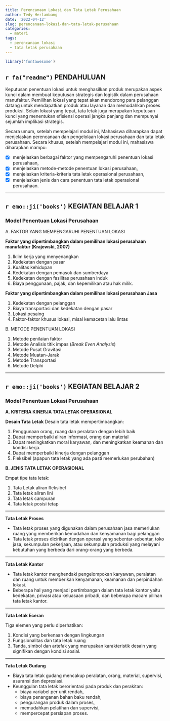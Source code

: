 ```yaml
---
title: Perencanaan Lokasi dan Tata Letak Perusahaan
author: Tedy Herlambang
date: '2022-04-12'
slug: perencanaan-lokasi-dan-tata-letak-perusahaan
categories:
  - materi
tags:
  - perencanaan lokasi
  - tata letak perusahaan
---
```



```r
library('fontawesome')
```

## `r fa("readme")` PENDAHULUAN

Keputusan penentuan lokasi untuk menghasilkan produk merupakan aspek kunci dalam membuat keputusan strategis dan logistik dalam perusahaan manufaktur. Pemilihan lokasi yang tepat akan mendorong para pelanggan datang untuk mendapatkan produk atau layanan dan memudahkan proses produksi. Selain lokasi yang tepat, tata letak juga merupakan keputusan kunci yang menentukan efisiensi operasi jangka panjang dan mempunyai sejumlah implikasi strategis.

Secara umum, setelah mempelajari modul ini, Mahasiswa diharapkan dapat menjelaskan perencanaan dan pengelolaan lokasi perusahaan dan tata letak perusahaan. Secara khusus, setelah mempelajari modul ini, mahasiswa diharapkan mampu:

- [x] menjelaskan berbagai faktor yang mempengaruhi penentuan lokasi perusahaan,
- [x] menjelaskan metode-metode penentuan lokasi perusahaan,
- [x] menjelaskan kriteria-kriteria tata letak operasional perusahaan,
- [x] menjelaskan jenis dan cara penentuan tata letak operasional perusahaan.

---

## `r emo::ji('books')` KEGIATAN BELAJAR 1
### Model Penentuan Lokasi Perusahaan

A. FAKTOR YANG MEMPENGARUHI PENENTUAN LOKASI

**Faktor yang dipertimbangkan dalam pemilihan lokasi perusahaan manufaktur (Krajewski, 2007)**

1. Iklim kerja yang menyenangkan
2. Kedekatan dengan pasar
3. Kualitas kehidupan
4. Kedekatan dengan pemasok dan sumberdaya
5. Kedekatan dengan fasilitas perusahaan induk
6. Biaya penggunaan, pajak, dan kepemilikan atau hak milik.

**Faktor yang dipertimbangkan dalam pemilihan lokasi perusahaan Jasa**

1. Kedekatan dengan pelanggan
2. Biaya transportasi dan kedekatan dengan pasar
3. Lokasi pesaing
4. Faktor-faktor khusus lokasi, misal kemacetan lalu lintas


B. METODE PENENTUAN LOKASI

1. Metode penilaian faktor
2. Metode Analisis titik impas (*Break Even Analysis*)
3. Metode Pusat Gravitasi
4. Metode Muatan-Jarak
5. Metode Transportasi
6. Metode Delphi



---

## `r emo::ji('books')` KEGIATAN BELAJAR 2
### Model Penentuan Lokasi Perusahaan

**A. KRITERIA KINERJA TATA LETAK OPERASIONAL**

**Desain Tata Letak**
Desain tata letak mempertimbangkan:

1. Penggunaan orang, ruang dan peralatan dengan lebih baik
2. Dapat memperbaiki aliran informasi, orang dan material
3. Dapat meningkatkan moral karyawan, dan meningkatkan keamanan dan kondisi kerja.
4. Dapat memperbaiki kinerja dengan pelanggan
5. Fleksibel (apapun tata letak yang ada pasti memerlukan perubahan)

**B. JENIS TATA LETAK OPERASIONAL**

Empat tipe tata letak:

1. Tata Letak aliran fleksibel
2. Tata letak aliran lini
3. Tata letak campuran
4. Tata letak posisi tetap

---

**Tata Letak Proses**

- Tata letak proses yang digunakan dalam perusahaan jasa memerlukan ruang yang memberikan kemudahan dan kenyamanan bagi pelanggan
- Tata letak proses dicirikan dengan operasi yang sebentar-sebentar, toko jasa, sekumpulan pekerjaan, atau sekumpulan produksi yang melayani kebutuhan yang berbeda dari orang-orang yang berbeda.

---

**Tata Letak Kantor**

- Tata letak kantor menghendaki pengelompokan karyawan, peralatan dan ruang untuk memberikan kenyamanan, keamanan dan perpindahan lokasi.
- Beberapa hal yang menjadi pertimbangan dalam tata letak kantor yaitu kedekatan, privasi atau keluasaan pribadi, dan beberapa macam pilihan tata letak kantor.

---

**Tata Letak Eceran**

Tiga elemen yang perlu diperhatikan:

1. Kondisi yang berkenaan dengan lingkungan
2. Fungsionalitas dan tata letak ruang
3. Tanda, simbol dan artefak yang merupakan karakteristik desain yang signifikan dengan kondisi sosial.

---

**Tata Letak Gudang**

- Biaya tata letak gudang mencakup peralatan, orang, material, supervisi, asuransi dan depresiasi.
- Keunggulan tata letak berorientasi pada produk dan perakitan: 
  + biaya variabel per unit rendah,
  + biaya penanganan bahan baku rendah,
  + pengurangan produk dalam proses,
  + memudahkan pelatihan dan supervisi,
  + mempercepat persiapan proses.

<br />

<!-- AddToAny BEGIN -->
<div class="a2a_kit a2a_kit_size_16 a2a_default_style"; data-a2a-url="https://bangtedy.github.io/mop" data-a2a-title="Perencanaan Lokasi dan Tata Letak Perusahaan">
<a class="a2a_button_whatsapp"></a>
<a class="a2a_button_telegram"></a>
<a class="a2a_button_facebook"></a>
<a class="a2a_button_twitter"></a>
</div>
<script async src="https://static.addtoany.com/menu/page.js"></script>
<!-- AddToAny END -->




